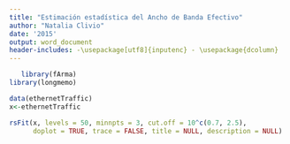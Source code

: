```yaml
---
title: "Estimación estadística del Ancho de Banda Efectivo"
author: "Natalia Clivio"
date: '2015'
output: word_document
header-includes: -\usepackage[utf8]{inputenc} - \usepackage{dcolumn}
---
```


````r
   library(fArma)
library(longmemo)

data(ethernetTraffic)
x<-ethernetTraffic

rsFit(x, levels = 50, minnpts = 3, cut.off = 10^c(0.7, 2.5),
      doplot = TRUE, trace = FALSE, title = NULL, description = NULL)
 ````     
   